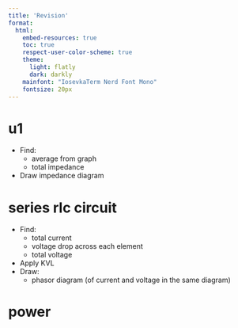 ```yaml
---
title: 'Revision'
format:
  html:
    embed-resources: true
    toc: true
    respect-user-color-scheme: true
    theme:
      light: flatly
      dark: darkly
    mainfont: "IosevkaTerm Nerd Font Mono"
    fontsize: 20px
---
```


# u1

- Find:
    - average from graph
    - total impedance
- Draw impedance diagram


# series rlc circuit

- Find:
    - total current
    - voltage drop across each element
    - total voltage
- Apply KVL
- Draw:
    - phasor diagram (of current and voltage in the same diagram)

# power
